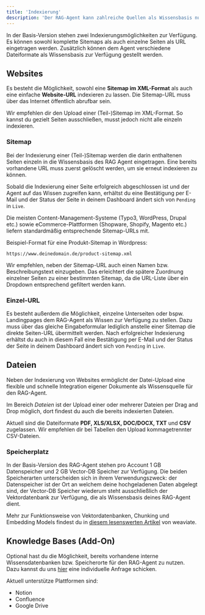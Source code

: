 ```yaml
---
title: 'Indexierung'
description: 'Der RAG-Agent kann zahlreiche Quellen als Wissensbasis nutzen.'
---
```


In der Basis-Version stehen zwei Indexierungsmöglichkeiten zur Verfügung. Es können sowohl komplette Sitemaps als auch einzelne Seiten als URL eingetragen werden. Zusätzlich können dem Agent verschiedene Dateiformate als Wissensbasis zur Verfügung gestellt werden.


## Websites 

Es besteht die Möglichkeit, sowohl eine **Sitemap im XML-Format** als auch eine einfache **Website-URL** indexieren zu lassen. Die Sitemap-URL muss über das Internet öffentlich abrufbar sein.

<Tip>Wir empfehlen dir den Upload einer (Teil-)Sitemap im XML-Format. So kannst du gezielt Seiten ausschließen, musst jedoch nicht alle einzeln indexieren.</Tip>


### Sitemap

Bei der Indexierung einer (Teil-)Sitemap werden die darin enthaltenen Seiten einzeln in die Wissensbasis des RAG Agent eingetragen. Eine bereits vorhandene URL muss zuerst gelöscht werden, um sie erneut indexieren zu können.

Sobald die Indexierung einer Seite erfolgreich abgeschlossen ist und der Agent auf das Wissen zugreifen kann, erhältst du eine Bestätigung per E-Mail und der Status der Seite in deinem Dashboard ändert sich von `Pending` in `Live`.

Die meisten Content-Management-Systeme (Typo3, WordPress, Drupal etc.) sowie eCommerce-Plattformen (Shopware, Shopify, Magento etc.) liefern standardmäßig entsprechende Sitemap-URLs mit.

Beispiel-Format für eine Produkt-Sitemap in Wordpress:
```
https://www.deinedomain.de/product-sitemap.xml
```

Wir empfehlen, neben der Sitemap-URL auch einen Namen bzw. Beschreibungstext einzugeben. Das erleichtert die spätere Zuordnung einzelner Seiten zu einer bestimmten Sitemap, da die URL-Liste über ein Dropdown entsprechend gefiltert werden kann.


### Einzel-URL

Es besteht außerdem die Möglichkeit, einzelne Unterseiten oder bspw. Landingpages dem RAG-Agent als Wissen zur Verfügung zu stellen. Dazu muss über das gleiche Eingabeformular lediglich anstelle einer Sitemap die direkte Seiten-URL übermittelt werden. Nach erfolgreicher Indexierung erhältst du auch in diesem Fall eine Bestätigung per E-Mail und der Status der Seite in deinem Dashboard ändert sich von `Pending` in `Live`.


## Dateien

Neben der Indexierung von Websites ermöglicht der Datei-Upload eine flexible und schnelle Integration eigener Dokumente als Wissensquelle für den RAG-Agent.

Im Bereich *Dateien* ist der Upload einer oder mehrerer Dateien per Drag and Drop möglich, dort findest du auch die bereits indexierten Dateien.

Aktuell sind die Dateiformate **PDF, XLS/XLSX, DOC/DOCX, TXT** und **CSV** zugelassen. Wir empfehlen dir bei Tabellen den Upload kommagetrennter CSV-Dateien.

### Speicherplatz

In der Basis-Version des RAG-Agent stehen pro Account 1 GB Datenspeicher und 2 GB Vector-DB Speicher zur Verfügung. Die beiden Speicherarten unterscheiden sich in ihrem Verwendungszweck: der Datenspeicher ist der Ort an welchem deine hochgeladenen Daten abgelegt sind, der Vector-DB Speicher wiederum steht ausschließlich der Vektordatenbank zur Verfügung, die als Wissensbasis deines RAG-Agent dient.

<Tip>Mehr zur Funktionsweise von Vektordatenbanken, Chunking und Embedding Models findest du in <a href="https://weaviate.io/blog/what-is-agentic-rag" target="_blank">diesem lesenswerten Artikel</a> von weaviate.</Tip>

## Knowledge Bases (Add-On)

Optional hast du die Möglichkeit, bereits vorhandene interne Wissensdatenbanken bzw. Speicherorte für den RAG-Agent zu nutzen. Dazu kannst du uns <a href="#">hier</a> eine individuelle Anfrage schicken.

Aktuell unterstütze Plattformen sind:

- Notion
- Confluence
- Google Drive
 